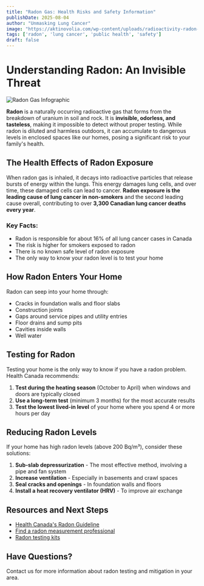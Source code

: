 ```yaml
---
title: "Radon Gas: Health Risks and Safety Information"
publishDate: 2025-08-04
author: "Unmasking Lung Cancer"
image: "https://aktinovolia.com/wp-content/uploads/radioactivity-radon-gas-w625.png"
tags: ['radon', 'lung cancer', 'public health', 'safety']
draft: false
---
```


# Understanding Radon: An Invisible Threat

![Radon Gas Infographic](https://aktinovolia.com/wp-content/uploads/radioactivity-radon-gas-w625.png)

**Radon** is a naturally occurring radioactive gas that forms from the breakdown of uranium in soil and rock. It is **invisible, odorless, and tasteless**, making it impossible to detect without proper testing. While radon is diluted and harmless outdoors, it can accumulate to dangerous levels in enclosed spaces like our homes, posing a significant risk to your family's health.

## The Health Effects of Radon Exposure

When radon gas is inhaled, it decays into radioactive particles that release bursts of energy within the lungs. This energy damages lung cells, and over time, these damaged cells can lead to cancer. **Radon exposure is the leading cause of lung cancer in non-smokers** and the second leading cause overall, contributing to over **3,300 Canadian lung cancer deaths every year**.

### Key Facts:
- Radon is responsible for about 16% of all lung cancer cases in Canada
- The risk is higher for smokers exposed to radon
- There is no known safe level of radon exposure
- The only way to know your radon level is to test your home

## How Radon Enters Your Home

Radon can seep into your home through:
- Cracks in foundation walls and floor slabs
- Construction joints
- Gaps around service pipes and utility entries
- Floor drains and sump pits
- Cavities inside walls
- Well water

## Testing for Radon

Testing your home is the only way to know if you have a radon problem. Health Canada recommends:
1. **Test during the heating season** (October to April) when windows and doors are typically closed
2. **Use a long-term test** (minimum 3 months) for the most accurate results
3. **Test the lowest lived-in level** of your home where you spend 4 or more hours per day

## Reducing Radon Levels

If your home has high radon levels (above 200 Bq/m³), consider these solutions:

1. **Sub-slab depressurization** - The most effective method, involving a pipe and fan system
2. **Increase ventilation** - Especially in basements and crawl spaces
3. **Seal cracks and openings** - In foundation walls and floors
4. **Install a heat recovery ventilator (HRV)** - To improve air exchange

## Resources and Next Steps

- [Health Canada's Radon Guideline](https://www.canada.ca/en/health-canada/services/health-risks-safety/radiation/radon.html)
- [Find a radon measurement professional](https://www.c-nrpp.ca/)
- [Radon testing kits](https://www.takeactiononradon.ca/test/radon-test-kits/)

## Have Questions?

Contact us for more information about radon testing and mitigation in your area.
